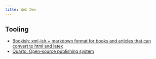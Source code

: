 ```yaml
---
title: Web Dev
---
```


## Tooling

- [Bookish: xml-ish + markdown format for books and articles that can convert to html and latex](https://github.com/parrt/bookish)
- [Quarto: Open-source publishing system](https://quarto.org/)